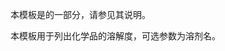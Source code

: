 {{Documentation subpage}}
{{High-use|2663}}
本模板是{{tl|Chembox}}的一部分，请参见其说明。

本模板用于列出化学品的溶解度，可选参数为溶剂名。

<includeonly>
[[Category:化学信息框模板|{{PAGENAME}}]]
</includeonly>